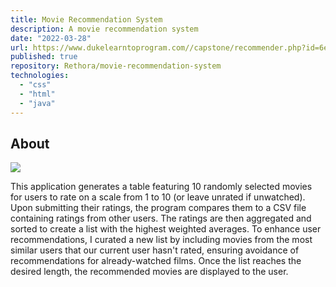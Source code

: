 ```yaml
---
title: Movie Recommendation System
description: A movie recommendation system
date: "2022-03-28"
url: https://www.dukelearntoprogram.com//capstone/recommender.php?id=6eJ8lkKRwYgQc1
published: true
repository: Rethora/movie-recommendation-system
technologies:
  - "css"
  - "html"
  - "java"
---
```


## About

[![](https://raw.githubusercontent.com/Rethora/movie-recommendation-system/main/assets/movie-recommendations.png)](https://github.com/Rethora/movie-recommendation-system/blob/main/assets/movie-recommendations.png)

This application generates a table featuring 10 randomly selected movies for users to rate on a scale from 1 to 10 (or leave unrated if unwatched). Upon submitting their ratings, the program compares them to a CSV file containing ratings from other users. The ratings are then aggregated and sorted to create a list with the highest weighted averages. To enhance user recommendations, I curated a new list by including movies from the most similar users that our current user hasn't rated, ensuring avoidance of recommendations for already-watched films. Once the list reaches the desired length, the recommended movies are displayed to the user.
